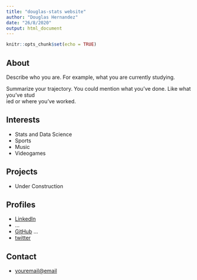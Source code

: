 ```yaml
---
title: "douglas-stats website"
author: "Douglas Hernandez"
date: "26/8/2020"
output: html_document
---
```


```r
knitr::opts_chunk$set(echo = TRUE)
```

## About

Describe who you are. For example, what you are currently studying.

Summarize your trajectory. You could mention what you've done. Like what you've stud\
ied or where you've worked.

## Interests

* Stats and Data Science
* Sports
* Music
* Videogames

## Projects

* Under Construction

## Profiles 

* [LinkedIn](https://www.linkedin.com/in/douglas-hernández-30a0596a/)
* ...
* [GitHub](https://github.com/douglas-stats)
  ...
* [twitter](https://twitter.com/Doug_MUFC10)

## Contact

* [youremail@email](mailto:douglas.ahv@gmail.com)
